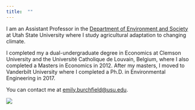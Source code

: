 ```yaml
---
title:  ""
---
```


I am an Assistant Professor in the [Department of Environment and Society](https://qcnr.usu.edu/envs/) at Utah State University where I study agricultural adaptation to changing climate.  

I completed my a dual-undergraduate degree in Economics at Clemson University and the Université Catholique de Louvain, Belgium, where I also completed a Masters in Economics in 2012.  After my masters, I moved to Vanderbilt University where I completed a Ph.D. in Environmental Engineering in 2017.

You can contact me at [emily.burchfield@usu.edu](mailto:emily.burchfield@usu.edu).

![](./pics/Burchfield_head_shot.jpg)